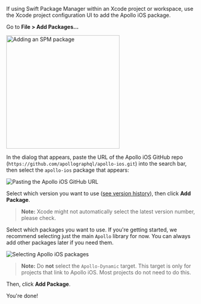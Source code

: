 <ExpansionPanel title="SPM with Xcode Project">

If using Swift Package Manager within an Xcode project or workspace, use the Xcode project configuration UI to add the Apollo iOS package.

<ExpansionPanelList>
<ExpansionPanelListItem>

Go to **File > Add Packages...**

<img class="screenshot" src="../source/screenshot/spm_packages_add_package.jpg" alt="Adding an SPM package" width="300" />

</ExpansionPanelListItem>
<ExpansionPanelListItem>

In the dialog that appears, paste the URL of the Apollo iOS GitHub repo (`https://github.com/apollographql/apollo-ios.git`) into the search bar, then select the `apollo-ios` package that appears:

<img class="screenshot" src="../source/screenshot/spm_packages_dialog.jpg" alt="Pasting the Apollo iOS GitHub URL" />

</ExpansionPanelListItem>
<ExpansionPanelListItem>

Select which version you want to use ([see version history](https://github.com/apollographql/apollo-ios/releases)), then click **Add Package**.

> **Note:** Xcode might not automatically select the latest version number, please check.

</ExpansionPanelListItem>
<ExpansionPanelListItem>

Select which packages you want to use. If you're getting started, we recommend selecting just the main `Apollo` library for now. You can always add other packages later if you need them.

<img class="screenshot" src="../source/screenshot/spm_select_package.jpg" alt="Selecting Apollo iOS packages" />

> **Note:** Do **not** select the `Apollo-Dynamic` target. This target is only for projects that link to Apollo iOS. Most projects do not need to do this.

Then, click **Add Package**.

</ExpansionPanelListItem>
<ExpansionPanelListItem>

You're done!

</ExpansionPanelListItem>
</ExpansionPanelList>

</ExpansionPanel>
